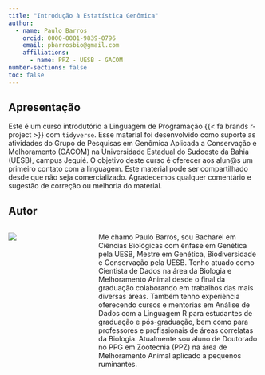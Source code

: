 ```yaml
---
title: "Introdução à Estatística Genômica"
author:
  - name: Paulo Barros
    orcid: 0000-0001-9839-0796
    email: pbarrosbio@gmail.com
    affiliations:
      - name: PPZ - UESB - GACOM
number-sections: false
toc: false
---
```




## Apresentação {#apresentacao}

Este é um curso introdutório a Linguagem de Programação {{< fa brands r-project >}} com `tidyverse`. Esse material foi desenvolvido como suporte as atividades do Grupo de Pesquisas em Genômica Aplicada a Conservação e Melhoramento (GACOM) na Universidade Estadual do Sudoeste da Bahia (UESB), campus Jequié. O objetivo deste curso é oferecer aos alun\@s um primeiro contato com a linguagem. Este material pode ser compartilhado desde que não seja comercializado. Agradecemos qualquer comentário e sugestão de correção ou melhoria do material.


## Autor

:::{.columns}
:::{.column  width="20%"}
![](images/avatarNew.png)
:::
:::{.column  width="10%"}
:::
:::{.column  width="70%"}
Me chamo Paulo Barros, sou Bacharel em Ciências Biológicas com ênfase em Genética pela UESB, Mestre em Genética, Biodiversidade e Conservação pela UESB. Tenho atuado como Cientista de Dados na área da Biologia e Melhoramento Animal desde o final da graduação colaborando em trabalhos das mais diversas áreas. Também tenho experiência oferecendo cursos e mentorias em Análise de Dados com a Linguagem R para estudantes de graduação e pós-graduação, bem como para professores e profissionais de áreas correlatas da Biologia. Atualmente sou aluno de Doutorado no PPG em Zootecnia (PPZ) na área de Melhoramento Animal aplicado a pequenos ruminantes.
:::
:::


